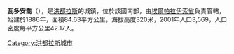 '''瓦多安喬'''（{{lang-es|Vado Ancho}}），是[[洪都拉斯|洪都拉斯]]的城鎮，位於該國南部，由[[埃爾帕拉伊索省|埃爾帕拉伊索省]]負責管轄，始建於1886年，面積84.63平方公里，海拔高度320米，2001年人口3,569，人口密度每平方公里42.17人。

{{Coord|13|43|N|86|58|W|type:city|display=title}}

{{Honduras-geo-stub}}
[[Category:洪都拉斯城市|Category:洪都拉斯城市]]